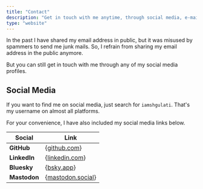 ```yaml
---
title: "Contact"
description: "Get in touch with me anytime, through social media, e-mail, or phone number."
type: "website"
---
```



In the past I have shared my email address in public, but it was misused by spammers to send me junk mails.
So, I refrain from sharing my email address in the public anymore.

But you can still get in touch with me through any of my social media profiles.

## Social Media

If you want to find me on social media, just search for `iamshgulati`. That's my username on almost all platforms.

For your convenience, I have also included my social media links below.

| Social       | Link                                                      |
| ------------ | --------------------------------------------------------- |
| **GitHub**   | {<a href={siteConfig.links.github}>github.com</a>}        |
| **LinkedIn** | {<a href={siteConfig.links.linkedin}>linkedin.com</a>}    |
| **Bluesky**  | {<a href={siteConfig.links.bluesky}>bsky.app</a>}         |
| **Mastodon** | {<a href={siteConfig.links.mastodon}>mastodon.social</a>} |
